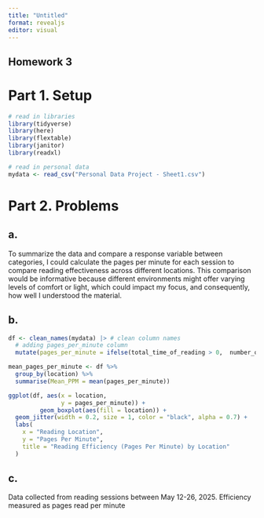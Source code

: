 ```yaml
---
title: "Untitled"
format: revealjs
editor: visual
---
```


## Homework 3

# Part 1. Setup

```r
# read in libraries
library(tidyverse)
library(here)
library(flextable)
library(janitor)
library(readxl)

# read in personal data
mydata <- read_csv("Personal Data Project - Sheet1.csv")
```

# Part 2. Problems

## a.

To summarize the data and compare a response variable between categories, I could calculate the pages per minute for each session to compare reading effectiveness across different locations. This comparison would be informative because different environments might offer varying levels of comfort or light, which could impact my focus, and consequently, how well I understood the material.

## b.

```r
df <- clean_names(mydata) |> # clean column names
  # adding pages_per_minute column
  mutate(pages_per_minute = ifelse(total_time_of_reading > 0,  number_of_pages / total_time_of_reading, 0))

mean_pages_per_minute <- df %>%
  group_by(location) %>%
  summarise(Mean_PPM = mean(pages_per_minute))

ggplot(df, aes(x = location,
               y = pages_per_minute)) +
         geom_boxplot(aes(fill = location)) +
  geom_jitter(width = 0.2, size = 1, color = "black", alpha = 0.7) +
  labs(
    x = "Reading Location",
    y = "Pages Per Minute",
    title = "Reading Efficiency (Pages Per Minute) by Location"
  )
```

## c.

Data collected from reading sessions between May 12-26, 2025. Efficiency measured as pages read per minute

